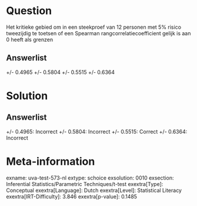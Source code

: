 Question
========

Het kritieke gebied om in een steekproef van 12 personen met 5% risico
tweezijdig te toetsen of een Spearman rangcorrelatiecoefficient gelijk
is aan 0 heeft als grenzen

Answerlist
----------

+/- 0.4965
+/- 0.5804
+/- 0.5515
+/- 0.6364

Solution
========

Answerlist
----------

+/- 0.4965: Incorrect
+/- 0.5804: Incorrect
+/- 0.5515: Correct
+/- 0.6364: Incorrect

Meta-information
================
exname: uva-test-573-nl
extype: schoice
exsolution: 0010
exsection: Inferential Statistics/Parametric Techniques/t-test
exextra[Type]: Conceptual
exextra[Language]: Dutch
exextra[Level]: Statistical Literacy
exextra[IRT-Difficulty]: 3.846
exextra[p-value]: 0.1485
